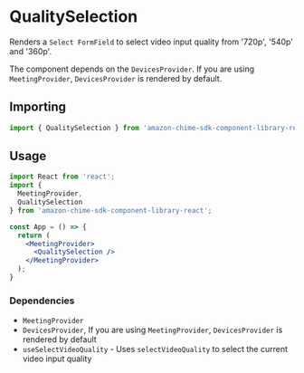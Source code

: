 <Meta title="SDK Components/DeviceSelection/Camera/QualitySelection" />

# QualitySelection
Renders a `Select FormField` to select video input quality from '720p', '540p' and '360p'.

The component depends on the `DevicesProvider`. If you are using `MeetingProvider`, `DevicesProvider` is rendered by default.

## Importing
```javascript
import { QualitySelection } from 'amazon-chime-sdk-component-library-react';
```

## Usage

```jsx
import React from 'react';
import { 
  MeetingProvider,
  QualitySelection
} from 'amazon-chime-sdk-component-library-react';

const App = () => {
  return (
    <MeetingProvider>
      <QualitySelection />
    </MeetingProvider>
  );
}
```

### Dependencies

- `MeetingProvider`
- `DevicesProvider`, If you are using `MeetingProvider`, `DevicesProvider` is rendered by default
- `useSelectVideoQuality` - Uses `selectVideoQuality` to select the current video input quality

